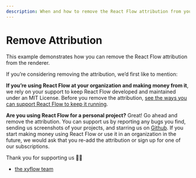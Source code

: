 ```yaml
---
description: When and how to remove the React Flow attribution from your flows.
---
```


# Remove Attribution

This example demonstrates how you can remove the React Flow attribution from the renderer.

<Callout type="info">
If you’re considering removing the attribution, we’d first like to mention:

**If you’re using React Flow at your organization and making money from it**, we rely on your support to keep React Flow developed and maintained under an MIT License. Before you remove the attribution, [see the ways you can support React Flow to keep it running](/pro).

**Are you using React Flow for a personal project?** Great! Go ahead and remove the attribution. You can support us by reporting any bugs you find, sending us screenshots of your projects, and starring us on [Github](https://github.com/xyflow/xyflow). If you start making money using React Flow or use it in an organization in the future, we would ask that you re-add the attribution or sign up for one of our subscriptions.

Thank you for supporting us ✌🏻

- [the xyflow team](https://xyflow.com/about)

</Callout>

<RemoteCodeViewer route="learn/remove-attribution" framework="react" />
